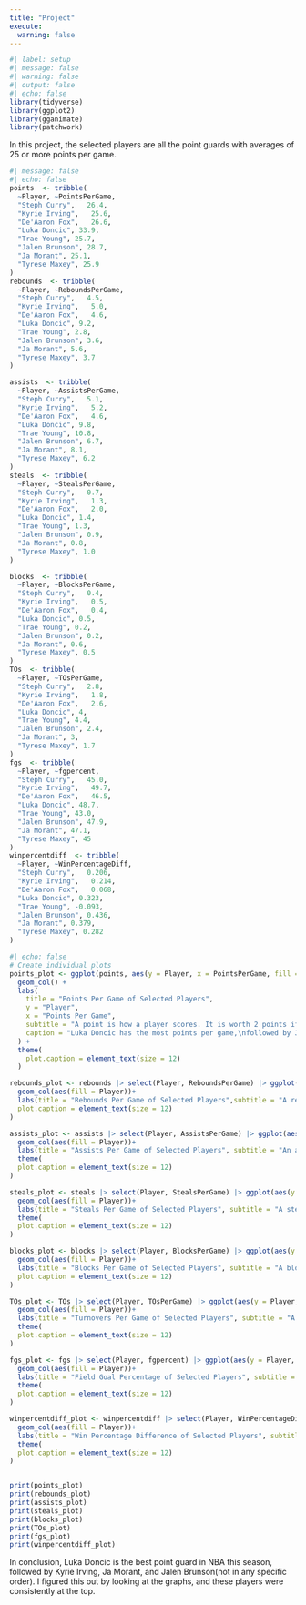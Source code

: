 ```yaml
---
title: "Project"
execute: 
  warning: false
---
```

```r
#| label: setup
#| message: false
#| warning: false
#| output: false
#| echo: false
library(tidyverse)
library(ggplot2)
library(gganimate)
library(patchwork)
```
In this project, the selected players are all the point guards with averages of 25 or more points per game.

```r
#| message: false
#| echo: false
points  <- tribble(
  ~Player, ~PointsPerGame,
  "Steph Curry",   26.4,
  "Kyrie Irving",   25.6,
  "De'Aaron Fox",   26.6,
  "Luka Doncic", 33.9,
  "Trae Young", 25.7,
  "Jalen Brunson", 28.7,
  "Ja Morant", 25.1,
  "Tyrese Maxey", 25.9
)
rebounds  <- tribble(
  ~Player, ~ReboundsPerGame,
  "Steph Curry",   4.5,
  "Kyrie Irving",   5.0,
  "De'Aaron Fox",   4.6,
  "Luka Doncic", 9.2,
  "Trae Young", 2.8,
  "Jalen Brunson", 3.6,
  "Ja Morant", 5.6,
  "Tyrese Maxey", 3.7
)

assists  <- tribble(
  ~Player, ~AssistsPerGame,
  "Steph Curry",   5.1,
  "Kyrie Irving",   5.2,
  "De'Aaron Fox",   4.6,
  "Luka Doncic", 9.8,
  "Trae Young", 10.8,
  "Jalen Brunson", 6.7,
  "Ja Morant", 8.1,
  "Tyrese Maxey", 6.2
)
steals  <- tribble(
  ~Player, ~StealsPerGame,
  "Steph Curry",   0.7,
  "Kyrie Irving",   1.3,
  "De'Aaron Fox",   2.0,
  "Luka Doncic", 1.4,
  "Trae Young", 1.3,
  "Jalen Brunson", 0.9,
  "Ja Morant", 0.8,
  "Tyrese Maxey", 1.0
)

blocks  <- tribble(
  ~Player, ~BlocksPerGame,
  "Steph Curry",   0.4,
  "Kyrie Irving",   0.5,
  "De'Aaron Fox",   0.4,
  "Luka Doncic", 0.5,
  "Trae Young", 0.2,
  "Jalen Brunson", 0.2,
  "Ja Morant", 0.6,
  "Tyrese Maxey", 0.5
)
TOs  <- tribble(
  ~Player, ~TOsPerGame,
  "Steph Curry",   2.8,
  "Kyrie Irving",   1.8,
  "De'Aaron Fox",   2.6,
  "Luka Doncic", 4,
  "Trae Young", 4.4,
  "Jalen Brunson", 2.4,
  "Ja Morant", 3,
  "Tyrese Maxey", 1.7
)
fgs  <- tribble(
  ~Player, ~fgpercent,
  "Steph Curry",   45.0,
  "Kyrie Irving",   49.7,
  "De'Aaron Fox",   46.5,
  "Luka Doncic", 48.7,
  "Trae Young", 43.0,
  "Jalen Brunson", 47.9,
  "Ja Morant", 47.1,
  "Tyrese Maxey", 45
)
winpercentdiff  <- tribble(
  ~Player, ~WinPercentageDiff,
  "Steph Curry",   0.206,
  "Kyrie Irving",   0.214,
  "De'Aaron Fox",   0.068,
  "Luka Doncic", 0.323,
  "Trae Young", -0.093,
  "Jalen Brunson", 0.436,
  "Ja Morant", 0.379,
  "Tyrese Maxey", 0.282
)
```

```r
#| echo: false
# Create individual plots
points_plot <- ggplot(points, aes(y = Player, x = PointsPerGame, fill = Player)) +
  geom_col() +
  labs(
    title = "Points Per Game of Selected Players",
    y = "Player",
    x = "Points Per Game",
    subtitle = "A point is how a player scores. It is worth 2 points if the shot is inside the 3 point line,\nand it is worth 3 points if it is outside the 3 point line",
    caption = "Luka Doncic has the most points per game,\nfollowed by Jalen Brunson"
  ) +
  theme(
    plot.caption = element_text(size = 12) 
  )

rebounds_plot <- rebounds |> select(Player, ReboundsPerGame) |> ggplot(aes(y = Player, x = ReboundsPerGame))+
  geom_col(aes(fill = Player))+
  labs(title = "Rebounds Per Game of Selected Players",subtitle = "A rebound is when the player catches the ball after someone shoots and misses.", y = "Player", x = "Rebounds Per Game", caption = "Luka Doncic has the most rebounds per game by far, \n followed by Ja Morant")+ theme(
  plot.caption = element_text(size = 12)  
)

assists_plot <- assists |> select(Player, AssistsPerGame) |> ggplot(aes(y = Player, x = AssistsPerGame))+
  geom_col(aes(fill = Player))+
  labs(title = "Assists Per Game of Selected Players", subtitle = "An assist is when a player passes the ball to another player who then scores points.", y = "Player", x = "Assists Per Game", caption = "Trae Young has the most assists per game, \n followed by Luka Doncic")+ 
  theme(
  plot.caption = element_text(size = 12)  
)

steals_plot <- steals |> select(Player, StealsPerGame) |> ggplot(aes(y = Player, x = StealsPerGame))+
  geom_col(aes(fill = Player))+
  labs(title = "Steals Per Game of Selected Players", subtitle = "A steal is when a player takes the ball from another player, \n leading to the other team gaining possesion.", y = "Player", x = "Steals Per Game", caption = "De'Aaron Fox has the most steals per game by far, \n followed by Luka Doncic")+ 
  theme(
  plot.caption = element_text(size = 12)  
)

blocks_plot <- blocks |> select(Player, BlocksPerGame) |> ggplot(aes(y = Player, x = BlocksPerGame))+
  geom_col(aes(fill = Player))+
  labs(title = "Blocks Per Game of Selected Players", subtitle = "A block is when a player deflects a shot that the opposing team tries to shoot.",y = "Player", x = "Blocks Per Game", caption = "Ja Morant has the most blocks per game, \n followed by Luka Doncic and Kyrie Irving")+ theme(
  plot.caption = element_text(size = 12)  
)

TOs_plot <- TOs |> select(Player, TOsPerGame) |> ggplot(aes(y = Player, x = TOsPerGame))+
  geom_col(aes(fill = Player))+
  labs(title = "Turnovers Per Game of Selected Players", subtitle = "A turnover is when a player gives up the ball to the opposing team. Fewer turnovers is better.", y = "Player", x = "Turnovers Per Game", caption = "Tyrese Maxey has the least turnovers per game,\n followed by Kyrie Irving")+ 
  theme(
  plot.caption = element_text(size = 12)  
)

fgs_plot <- fgs |> select(Player, fgpercent) |> ggplot(aes(y = Player, x = fgpercent))+
  geom_col(aes(fill = Player))+
  labs(title = "Field Goal Percentage of Selected Players", subtitle = "Field Goal percentage is the percentage of shots that they shoot that go in.", y = "Player", x = "Field goals percentage", caption = "Luka Doncic and Kyrie Irving have the highest field goal percentage")+ 
  theme(
  plot.caption = element_text(size = 12)  
)

winpercentdiff_plot <- winpercentdiff |> select(Player, WinPercentageDiff) |> ggplot(aes(y = Player, x = WinPercentageDiff))+
  geom_col(aes(fill = Player))+
  labs(title = "Win Percentage Difference of Selected Players", subtitle = "Win Percentage Difference is the difference in the percentage of games that they win \n with a player available vs unavailable. Note that this is in decimals, not percentage.", y = "Player", x = "Winning Percentage Difference", caption = "Jalen Brunson had the highest winning percentage difference, \n followed by Ja Morant")+ 
  theme(
  plot.caption = element_text(size = 12)  
)


print(points_plot)
print(rebounds_plot)
print(assists_plot)
print(steals_plot)
print(blocks_plot)
print(TOs_plot)
print(fgs_plot)
print(winpercentdiff_plot)

```



In conclusion, Luka Doncic is the best point guard in NBA this season, followed by Kyrie Irving, Ja Morant, and Jalen Brunson(not in any specific order). I figured this out by looking at the graphs, and these players were consistently at the top.